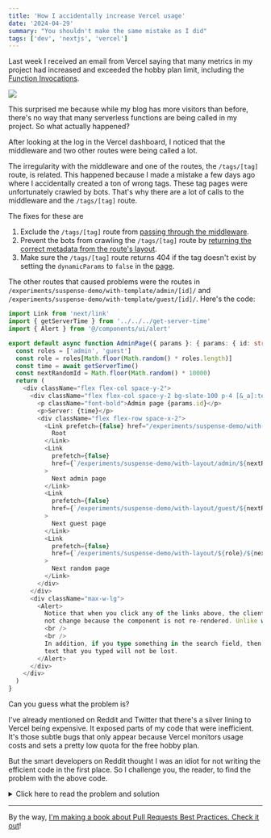 ```yaml
---
title: 'How I accidentally increase Vercel usage'
date: '2024-04-29'
summary: "You shouldn't make the same mistake as I did"
tags: ['dev', 'nextjs', 'vercel']
---
```


Last week I received an email from Vercel saying that many metrics in my project had increased and exceeded the hobby plan limit, including the [Function Invocations](https://vercel.com/docs/pricing/serverless-functions#managing-function-invocations).

![](/static/images/articles/vercel2.png.webp)

This surprised me because while my blog has more visitors than before, there's no way that many serverless functions are being called in my project. So what actually happened?

After looking at the log in the Vercel dashboard, I noticed that the middleware and two other routes were being called a lot.

The irregularity with the middleware and one of the routes, the `/tags/[tag]` route, is related. This happened because I made a mistake a few days ago where I accidentally created a ton of wrong tags. These tag pages were unfortunately crawled by bots. That's why there are a lot of calls to the middleware and the `/tags/[tag]` route.

The fixes for these are

1. Exclude the `/tags/[tag]` route from [passing through the middleware](https://github.com/nicnocquee/nico.fyi/blob/main/middleware.ts#L14).
2. Prevent the bots from crawling the `/tags/[tag]` route by [returning the correct metadata from the route's layout](<https://github.com/nicnocquee/nico.fyi/blob/main/app/(blog)/tags/layout.tsx#L3>).
3. Make sure the `/tags/[tag]` route returns 404 if the tag doesn't exist by setting the `dynamicParams` to `false` in the [page](<https://github.com/nicnocquee/nico.fyi/blob/main/app/(blog)/tags/%5Btag%5D/page.tsx#L26>).

The other routes that caused problems were the routes in `/experiments/suspense-demo/with-template/admin/[id]/` and `/experiments/suspense-demo/with-template/guest/[id]/`. Here's the code:

```typescript
import Link from 'next/link'
import { getServerTime } from '../../../get-server-time'
import { Alert } from '@/components/ui/alert'

export default async function AdminPage({ params }: { params: { id: string } }) {
  const roles = ['admin', 'guest']
  const role = roles[Math.floor(Math.random() * roles.length)]
  const time = await getServerTime()
  const nextRandomId = Math.floor(Math.random() * 10000)
  return (
    <div className="flex flex-col space-y-2">
      <div className="flex flex-col space-y-2 bg-slate-100 p-4 [&_a]:text-primary-500 [&_a]:underline">
        <p className="font-bold">Admin page {params.id}</p>
        <p>Server: {time}</p>
        <div className="flex flex-row space-x-2">
          <Link prefetch={false} href="/experiments/suspense-demo/with-layout/">
            Root
          </Link>
          <Link
            prefetch={false}
            href={`/experiments/suspense-demo/with-layout/admin/${nextRandomId}`}
          >
            Next admin page
          </Link>
          <Link
            prefetch={false}
            href={`/experiments/suspense-demo/with-layout/guest/${nextRandomId}`}
          >
            Next guest page
          </Link>
          <Link
            prefetch={false}
            href={`/experiments/suspense-demo/with-layout/${role}/${nextRandomId}`}
          >
            Next random page
          </Link>
        </div>
      </div>
      <div className="max-w-lg">
        <Alert>
          Notice that when you click any of the links above, the client time in layout above will
          not change because the component is not re-rendered. Unlike with template.
          <br />
          <br />
          In addition, if you type something in the search field, then navigate to another page, the
          text that you typed will not be lost.
        </Alert>
      </div>
    </div>
  )
}
```

Can you guess what the problem is?

I've already mentioned on Reddit and Twitter that there's a silver lining to Vercel being expensive. It exposed parts of my code that were inefficient. It's those subtle bugs that only appear because Vercel monitors usage costs and sets a pretty low quota for the free hobby plan.

But the smart developers on Reddit thought I was an idiot for not writing the efficient code in the first place. So I challenge you, the reader, to find the problem with the above code.

<details>
  <summary>Click here to read the problem and solution</summary>
  {``}
  **There is actually no problem with the code.** Just like the tags problem, this is also a bot problem.
  problem. Since there is a random link to the next page in this code, the bot will keep following the next random page.
  to the next random page. Hence the increase in function execution usage.

To fix this, I exported the same metadata from the layout of the `/experiments` routes to prevent bots from crawling them. Just to be safe, I also removed the random links to the next routes.

Because of this "incident", I kinda wished that Vercel doesn't count usage when the project is accessed by bots. If you agree, maybe you can help [Vercel even consider this by tweeting them](https://twitter.com/intent/tweet?text=Hey%20@vercel%2C%20maybe%27t%20don%20count%20access%20by%20bots%20as%20usage%3F).

</details>

---

By the way, [I'm making a book about Pull Requests Best Practices. Check it out](https://pr.nico.fyi)!
